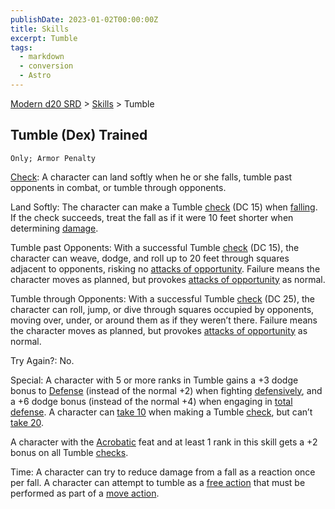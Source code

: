 ```yaml
---
publishDate: 2023-01-02T00:00:00Z
title: Skills
excerpt: Tumble
tags:
  - markdown
  - conversion
  - Astro
---
```


[Modern d20 SRD](/#modernD20) > [Skills](modern-d20-srd-skills-index) > Tumble

## Tumble (Dex) Trained

    Only; Armor Penalty

[Check](modern-d20-srd-skills-skill-basics-php#skill-check-index): A character can land softly when he or she falls, tumble past opponents in combat, or tumble through opponents.

Land Softly: The character can make a Tumble [check](modern-d20-srd-skills-skill-basics-php#skill-check-index) (DC 15) when [falling](modern-d20-srd-environment-hazards-falling). If the check succeeds, treat the fall as if it were 10 feet shorter when determining [damage](modern-d20-srd-environment-hazards-falling).

Tumble past Opponents: With a successful Tumble [check](modern-d20-srd-skills-skill-basics-php#skill-check-index) (DC 15), the character can weave, dodge, and roll up to 20 feet through squares adjacent to opponents, risking no [attacks of opportunity](modern-d20-srd-combat-attacks-of-opportunity). Failure means the character moves as planned, but provokes [attacks of opportunity](modern-d20-srd-combat-attacks-of-opportunity) as normal.

Tumble through Opponents: With a successful Tumble [check](modern-d20-srd-skills-skill-basics-php#skill-check-index) (DC 25), the character can roll, jump, or dive through squares occupied by opponents, moving over, under, or around them as if they weren’t there. Failure means the character moves as planned, but provokes [attacks of opportunity](modern-d20-srd-skills-skill-basics-php#skill-check-index) as normal.

Try Again?: No.

Special: A character with 5 or more ranks in Tumble gains a +3 dodge bonus to [Defense](modern-d20-srd-combat-defense) (instead of the normal +2) when fighting [defensively](modern-d20-srd-combat-defense), and a +6 dodge bonus (instead of the normal +4) when engaging in [total defense](modern-d20-srd-combat-defense).
A character can [take 10](modern-d20-srd-skills-skill-basics-php#take10-index) when making a Tumble [check](modern-d20-srd-skills-skill-basics-php#skill-check-index), but can’t [take 20](modern-d20-srd-skills-skill-basics-php#take20-index).

A character with the [Acrobatic](modern-d20-srd-feats-acrobatic) feat and at least 1 rank in this skill gets a +2 bonus on all Tumble [checks](modern-d20-srd-skills-skill-basics-php#skill-check-index).

Time: A character can try to reduce damage from a fall as a reaction once
per fall. A character can attempt to tumble as a [free action](modern-d20-srd-combat-action-types) that must be performed
as part of a [move action](modern-d20-srd-combat-move-actions).
